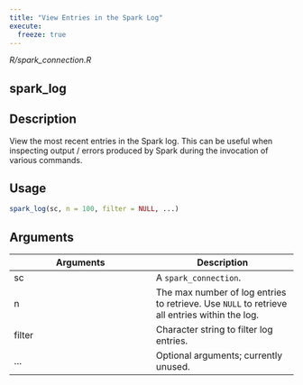 ```yaml
---
title: "View Entries in the Spark Log"
execute:
  freeze: true
---
```


*R/spark_connection.R*

## spark_log

## Description
View the most recent entries in the Spark log. This can be useful when inspecting output / errors produced by Spark during the invocation of various commands. 


## Usage
```r
spark_log(sc, n = 100, filter = NULL, ...) 
```

## Arguments
|Arguments|Description|
|---|---|
| sc | A `spark_connection`. |
| n | The max number of log entries to retrieve. Use `NULL` to retrieve all entries within the log. |
| filter | Character string to filter log entries. |
| ... | Optional arguments; currently unused. |







